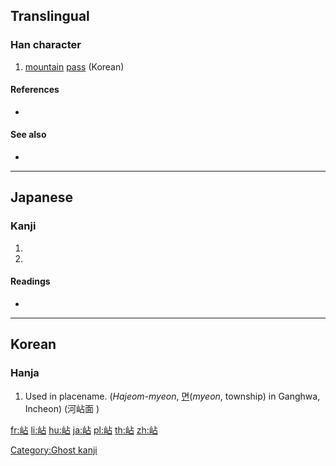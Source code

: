 ==Translingual==

===Han character===
{{Han char|rn=46|rad=山|as=05|sn=8|four=|canj=UYR|ids=⿰山占}}

# [[mountain]] [[pass]] (Korean)

====References====
* {{Han ref|kx=0310.071|dj=0610.130|hdz=10766.101|uh=5CBE|ud=23742}}

====See also====
* {{l|mul|占}}

----

==Japanese==

===Kanji===
{{ja-kanji|grade=|rs=山05}}

# {{defn|lang=ja|sort=山05}}
# {{rfdef|lang=ja}}

====Readings====
* {{ja-readings|on=[[せん]] (sen), [[ちょう]] (chō)|kun=[[やま]] (yama)}}

----

==Korean==

===Hanja===
{{ko-hanja|hangeul=[[점]], [[재]]|rv=jeom, jae|mr=chŏm, chae|y=cem, cay|eumhun=[[땅]] [[이름]], [[고개]]|ehrv=ttang ireum, gogae|ehmr=ttang irûm, kogae|ehy=ttang ilum, kokay}}

# Used in placename. (''Hajeom-myeon'', [[면]](''myeon'', township) in Ganghwa, Incheon) (河岾面 )

[[Category:Ghost kanji]]

[[fr:岾]]
[[li:岾]]
[[hu:岾]]
[[ja:岾]]
[[pl:岾]]
[[th:岾]]
[[zh:岾]]
